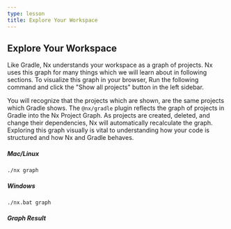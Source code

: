 ```yaml
---
type: lesson
title: Explore Your Workspace
---
```


## Explore Your Workspace

Like Gradle, Nx understands your workspace as a graph of projects. Nx uses this graph for many things which we will
learn about in following sections. To visualize this graph in your browser, Run the following command and click the
"Show all projects" button in the left sidebar.

You will recognize that the projects which are shown, are the same projects which Gradle shows.
The `@nx/gradle` plugin reflects the graph of projects in Gradle into the Nx Project Graph. As projects
are created, deleted, and change their dependencies, Nx will automatically recalculate the graph. Exploring this graph
visually is vital to understanding how your code is structured and how Nx and Gradle behaves.

##### Mac/Linux

```shell no-run
./nx graph
```

##### Windows

```shell no-run
./nx.bat graph
```

##### Graph Result


<div class="my-5">
  <Graph
    client:load
    title="Gradle Projects"
    height="200px"
    type="project"
    jsonFile="shared/tutorials/gradle-project-graph.json"
  />
</div>
